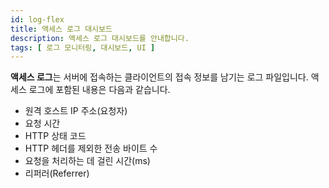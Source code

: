 ```yaml
---
id: log-flex
title: 액세스 로그 대시보드
description: 액세스 로그 대시보드를 안내합니다.
tags: [ 로그 모니터링, 대시보드, UI ]
---
```

<!-- 현재 11번가 전용이라 제외 -->

**액세스 로그**는 서버에 접속하는 클라이언트의 접속 정보를 남기는 로그 파일입니다. 액세스 로그에 포함된 내용은 다음과 같습니다. 

* 원격 호스트 IP 주소(요청자)
* 요청 시간
* HTTP 상태 코드
* HTTP 헤더를 제외한 전송 바이트 수
* 요청을 처리하는 데 걸린 시간(ms)
* 리퍼러(Referrer)
